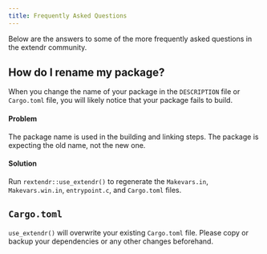 ```yaml
---
title: Frequently Asked Questions
---
```


Below are the answers to some of the more frequently asked questions in the extendr community. 

## How do I rename my package?

When you change the name of your package in the `DESCRIPTION` file or `Cargo.toml` file, you will likely notice that your package fails to build. 

#### Problem

The package name is used in the building and linking steps. The package is expecting the old name, not the new one. 

#### Solution

Run `rextendr::use_extendr()` to regenerate the `Makevars.in`, `Makevars.win.in`, `entrypoint.c`, and `Cargo.toml` files. 

::: callout-caution
## `Cargo.toml`
`use_extendr()` will overwrite your existing `Cargo.toml` file. Please copy or backup your dependencies or any other changes beforehand.
:::